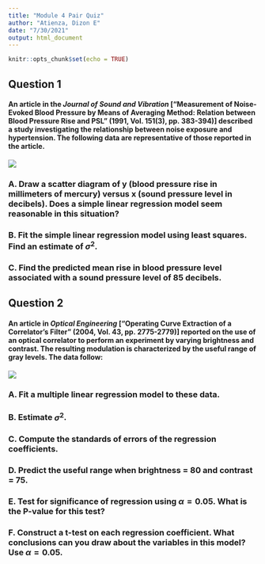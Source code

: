 ```yaml
---
title: "Module 4 Pair Quiz"
author: "Atienza, Dizon E"
date: "7/30/2021"
output: html_document
---
```


```r
knitr::opts_chunk$set(echo = TRUE)
```

## Question 1

#### An article in the *Journal of Sound and Vibration* ["Measurement of Noise-Evoked Blood Pressure by Means of Averaging Method: Relation between Blood Pressure Rise and PSL" (1991, Vol. 151(3), pp. 383-394)] described a study investigating the relationship between noise exposure and hypertension. The following data are representative of those reported in the article.

![](Images/Graph 1.png)

### A. Draw a scatter diagram of y (blood pressure rise in millimeters of mercury) versus x (sound pressure level in decibels). Does a simple linear regression model seem reasonable in this situation?

### B. Fit the simple linear regression model using least squares. Find an estimate of $σ^2$.

### C. Find the predicted mean rise in blood pressure level associated with a sound pressure level of 85 decibels.

## Question 2

#### An article in *Optical Engineering* ["Operating Curve Extraction of a Correlator's Filter" (2004, Vol. 43, pp. 2775-2779)] reported on the use of an optical correlator to perform an experiment by varying brightness and contrast. The resulting modulation is characterized by the useful range of gray levels. The data follow:

![](Images/Graph 2.png)

### A. Fit a multiple linear regression model to these data.

### B. Estimate $σ^2$.

### C. Compute the standards of errors of the regression coefficients. 

### D. Predict the useful range when brightness = 80 and contrast = 75.

### E. Test for significance of regression using $α=0.05$. What is the P-value for this test?

### F. Construct a t-test on each regression coefficient. What conclusions can you draw about the variables in this model? Use $α=0.05$.